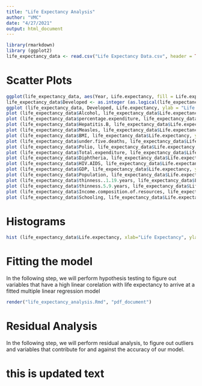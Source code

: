 ```yaml
---
title: "Life Expectancy Analysis"
author: "VMC"
date: "4/27/2021"
output: html_document
---
```


```r
library(rmarkdown)
library (ggplot2)
life_expectancy_data <- read.csv("Life Expectancy Data.csv", header = TRUE)
```

# Scatter Plots
```r

ggplot(life_expectancy_data, aes(Year, Life.expectancy, fill = Life.expectancy)) + geom_point(shape=21)
life_expectancy_data$Developed <- as.integer (as.logical(life_expectancy_data$Status == "Developed"))
ggplot (life_expectancy_data, Developed, Life.expectancy, ylab = "Life Expectancy", xlab = "0 = Developing, 1 = Developed")
plot (life_expectancy_data$Alcohol, life_expectancy_data$Life.expectancy, ylab = "Life Expectancy", xlab = "Alcohol")
plot (life_expectancy_data$percentage.expenditure, life_expectancy_data$Life.expectancy, ylab = "Life Expectancy", xlab = "percentage.expenditure")
plot (life_expectancy_data$Hepatitis.B, life_expectancy_data$Life.expectancy, ylab = "Life Expectancy", xlab = "Hepatitis.B")
plot (life_expectancy_data$Measles, life_expectancy_data$Life.expectancy, ylab = "Life Expectancy", xlab = "Measles")
plot (life_expectancy_data$BMI, life_expectancy_data$Life.expectancy, ylab = "Life Expectancy", xlab = "BMI")
plot (life_expectancy_data$under.five.deaths, life_expectancy_data$Life.expectancy, ylab = "Life Expectancy", xlab = "under.five.deaths")
plot (life_expectancy_data$Polio, life_expectancy_data$Life.expectancy, ylab = "Life Expectancy", xlab = "Polio")
plot (life_expectancy_data$Total.expenditure, life_expectancy_data$Life.expectancy, ylab = "Life Expectancy", xlab = "Total.expenditure")
plot (life_expectancy_data$Diphtheria, life_expectancy_data$Life.expectancy, ylab = "Life Expectancy", xlab = "Diphtheria")
plot (life_expectancy_data$HIV.AIDS, life_expectancy_data$Life.expectancy, ylab = "Life Expectancy", xlab = "HIV.AIDS")
plot (life_expectancy_data$GDP, life_expectancy_data$Life.expectancy, ylab = "Life Expectancy", xlab = "GDP")
plot (life_expectancy_data$Population, life_expectancy_data$Life.expectancy, ylab = "Life Expectancy", xlab = "Population")
plot (life_expectancy_data$thinness..1.19.years, life_expectancy_data$Life.expectancy, ylab = "Life Expectancy", xlab = "thinness..1.19.years")
plot (life_expectancy_data$thinness.5.9.years, life_expectancy_data$Life.expectancy, ylab = "Life Expectancy", xlab = "thinness.5.9.years")
plot (life_expectancy_data$Income.composition.of.resources, life_expectancy_data$Life.expectancy, ylab = "Life Expectancy", xlab = "Income.composition.of.resources")
plot (life_expectancy_data$Schooling, life_expectancy_data$Life.expectancy, ylab = "Life Expectancy", xlab = "Schooling")
```

# Histograms
```r

hist (life_expectancy_data$Life.expectancy, xlab="Life Expectancy", ylab="Frequency of Life Expectancy", border="green",col="blue", main = "Life Expectancy")

```


# Fitting the model

In the following step, we will perform hypothesis testing to figure out variables that have a high linear corelation with life expectancy to arrive at a fitted multiple linear regression model

```r

render("life_expectancy_analysis.Rmd", "pdf_document")
```


# Residual Analysis

In the following step, we will perform residual analysis, to figure out outliers and variables that contribute for and against the accuracy of our model.





# this is updated text


